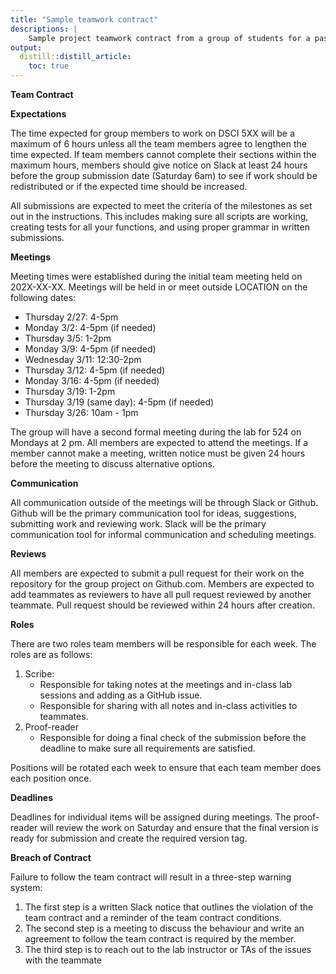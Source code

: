 ```yaml
---
title: "Sample teamwork contract"
descriptions: |
    Sample project teamwork contract from a group of students for a past data science group project
output:
  distill::distill_article:
    toc: true
---
```


**Team Contract**

**Expectations**

The time expected for group members to work on DSCI 5XX will be a maximum of 6 hours unless all the team members agree to lengthen the time expected. If team members cannot complete their sections within the maximum hours, members should give notice on Slack at least 24 hours before the group submission date (Saturday 6am) to see if work should be redistributed or if the expected time should be increased.

All submissions are expected to meet the criteria of the milestones as set out in the instructions. This includes making sure all scripts are working, creating tests for all your functions, and using proper grammar in written submissions.

**Meetings**

Meeting times were established during the initial team meeting held on 202X-XX-XX. Meetings will be held in or meet outside LOCATION on the following dates:

- Thursday 2/27: 4-5pm
- Monday 3/2: 4-5pm (if needed)
- Thursday 3/5: 1-2pm
- Monday 3/9: 4-5pm (if needed)
- Wednesday 3/11: 12:30-2pm
- Thursday 3/12: 4-5pm (if needed)
- Monday 3/16: 4-5pm (if needed)
- Thursday 3/19: 1-2pm
- Thursday 3/19 (same day): 4-5pm (if needed)
- Thursday 3/26: 10am - 1pm

The group will have a second formal meeting during the lab for 524 on Mondays at 2 pm. All members are expected to attend the meetings. If a member cannot make a meeting, written notice must be given 24 hours before the meeting to discuss alternative options.

**Communication**

All communication outside of the meetings will be through Slack or Github. Github will be the primary communication tool for ideas, suggestions, submitting work and reviewing work. Slack will be the primary communication tool for informal communication and scheduling meetings.

**Reviews**

All members are expected to submit a pull request for their work on the repository for the group project on Github.com. Members are expected to add teammates as reviewers to have all pull request reviewed by another teammate. Pull request should be reviewed within 24 hours after creation.

**Roles**

There are two roles team members will be responsible for each week. The roles are as follows:


1. Scribe:
	- Responsible for taking notes at the meetings and in-class lab sessions and adding as a GitHub issue.
	- Responsible for sharing with all notes and in-class activities to teammates.

2. Proof-reader
	- Responsible for doing a final check of the submission before the deadline to make sure all requirements are satisfied.

Positions will be rotated each week to ensure that each team member does each position once.


**Deadlines**

Deadlines for individual items will be assigned during meetings. The proof-reader will review the work on Saturday and ensure that the final version is ready for submission and create the required version tag.


**Breach of Contract**

Failure to follow the team contract will result in a three-step warning system:

1.	The first step is a written Slack notice that outlines the violation of the team contract and a reminder of the team contract conditions.
2.	The second step is a meeting to discuss the behaviour and write an agreement to follow the team contract is required by the member.
3.	The third step is to reach out to the lab instructor or TAs of the issues with the teammate
